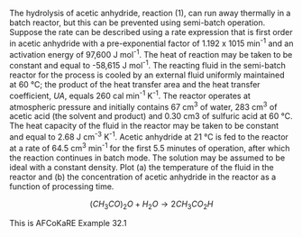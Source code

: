 
The hydrolysis of acetic anhydride, reaction (1), can run away thermally in a batch reactor, but this can be prevented using semi-batch operation. Suppose the rate can be described using a rate expression that is first order in acetic anhydride with a pre-exponential factor of 1.192 x 1015 min^-1^ and an activation energy of 97,600 J mol^-1^. The heat of reaction may be taken to be constant and equal to -58,615 J mol^-1^. The reacting fluid in the semi-batch reactor for the process is cooled by an external fluid uniformly maintained at 60 °C; the product of the heat transfer area and the heat transfer coefficient, $UA$, equals 260 cal min^-1^ K^-1^. The reactor operates at atmospheric pressure and initially contains 67 cm^3^ of water, 283 cm^3^ of acetic acid (the solvent and product) and 0.30 cm3 of sulfuric acid at 60 °C. The heat capacity of the fluid in the reactor may be taken to be constant and equal to 2.68 J cm^-3^ K^-1^. Acetic anhydride at 21 °C is fed to the reactor at a rate of 64.5 cm^3^ min^-1^ for the first 5.5 minutes of operation, after which the reaction continues in batch mode. The solution may be assumed to be ideal with a constant density. Plot (a) the temperature of the fluid in the reactor and (b) the concentration of acetic anhydride in the reactor as a function of processing time.

$$
\left(CH_3CO\right)_2O + H_2O \rightarrow 2 CH_3CO_2H
$$

This is AFCoKaRE Example 32.1

